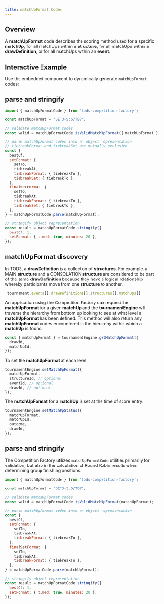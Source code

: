 ```yaml
---
title: matchUpFormat Codes
---
```



## Overview

A **matchUpFormat** code describes the scoring method used for a specific **matchUp**, for all matchUps within a **structure**, for all matchUps within a **drawDefinition**, or for all matchUps within an **event**.

## Interactive Example

Use the embedded component to dynamically generate `matchUpFormat` codes:

<Configurator />

## parse and stringify

```js
import { matchUpFormatCode } from 'tods-competition-factory';

const matchUpFormat = 'SET3-S:6/TB7';

// validate matchUpFormat codes
const valid = matchUpFormatCode.isValidMatchUpFormat({ matchUpFormat });

// parse matchUpFormat codes into an object representation
// tiebreakFormat and tiebreakSet are mutually exclusive
const {
  bestOf,
  setFormat: {
    setTo,
    tiebreakAt,
    tiebreakFormat: { tiebreakTo },
    tiebreakSet: { tiebreakTo },
  },
  finalSetFormat: {
    setTo,
    tiebreakAt,
    tiebreakFormat: { tiebreakTo },
    tiebreakSet: { tiebreakTo },
  },
} = matchUpFormatCode.parse(matchUpFormat);

// stringify object representation
const result = matchUpFormatCode.stringify({
  bestOf: 1,
  setFormat: { timed: true, minutes: 20 },
});
```

## matchUpFormat discovery

In TODS, a **drawDefinition** is a collection of **structures**. For example, a MAIN **structure** and a CONSOLATION **structure** are considered to be part of the same **drawDefinition** because they have a logical relationship whereby participants move from one **structure** to another.

```js
 tournament.events[].drawDefinitions[].structures[].matchUps[]
```

An application using the Competition Factory can request the **matchUpFormat** for a given **matchUp** and the **tournamentEngine** will traverse the hierarchy from bottom up looking to see at what level a **matchUpFormat** has been defined. This method will also return any **matchUpFormat** codes encountered in the hierarchy within which a **matchUp** is found:

```js
const { matchUpFormat } = tournamentEngine.getMatchUpFormat({
  drawId,
  matchUpId,
});
```

To set the **matchUpFormat** at each level:

```js
tournamentEngine.setMatchUpFormat({
  matchUpFormat,
  structureId, // optional
  eventId, // optional
  drawId, // optional
});
```

The **matchUpFormat** for a **matchUp** is set at the time of score entry:

```js
tournamentEngine.setMatchUpStatus({
  matchUpFormat,
  matchUpId,
  outcome,
  drawId,
});
```

## parse and stringify

The Competition Factory utilizes `matchUpFormatCode` utilities primarily for validation, but also in the calculation of Round Robin results when determining group finishing positions.

```js
import { matchUpFormatCode } from 'tods-competition-factory';

const matchUpFormat = 'SET3-S:6/TB7';

// validate matchUpFormat codes
const valid = matchUpFormatCode.isValidMatchUpFormat(matchUpFormat);

// parse matchUpFormat codes into an object representation
const {
  bestOf,
  setFormat: {
    setTo,
    tiebreakAt,
    tiebreakFormat: { tiebreakTo },
  },
  finalSetFormat: {
    setTo,
    tiebreakAt,
    tiebreakFormat: { tiebreakTo },
  },
} = matchUpFormatCode.parse(matchUpFormat);

// stringify object representation
const result = matchUpFormatCode.stringify({
  bestOf: 1,
  setFormat: { timed: true, minutes: 20 },
});
```
